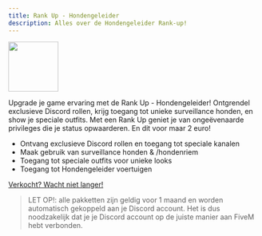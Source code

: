 ```yaml
---
title: Rank Up - Hondengeleider
description: Alles over de Hondengeleider Rank-up!
---
```

<img src="https://dunb17ur4ymx4.cloudfront.net/packages/images/ea2c5a15d32295d90aa25f2b4cd7cc9ad54560b5.png" width="100" height="100"></img>

Upgrade je game ervaring met de Rank Up - Hondengeleider! Ontgrendel exclusieve Discord rollen, krijg toegang tot unieke surveillance honden, en show je speciale outfits. Met een Rank Up geniet je van ongeëvenaarde privileges die je status opwaarderen. En dit voor maar 2 euro!

- Ontvang exclusieve Discord rollen en toegang tot speciale kanalen
- Maak gebruik van surveillance honden & /hondenriem
- Toegang tot speciale outfits voor unieke looks
- Toegang tot Hondengeleider voertuigen

[Verkocht? Wacht niet langer!](https://marketplace.teamsnaily.com/package/5410767)

> LET OP!: alle pakketten zijn geldig voor 1 maand en worden automatisch gekoppeld aan je Discord account. Het is dus noodzakelijk dat je je Discord account op de juiste manier aan FiveM hebt verbonden.